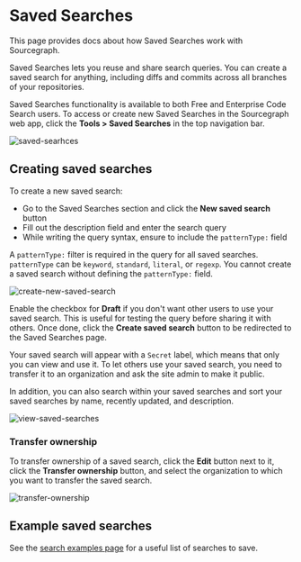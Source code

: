 # Saved Searches

<p className="subtitle">This page provides docs about how Saved Searches work with Sourcegraph.</p>

Saved Searches lets you reuse and share search queries. You can create a saved search for anything, including diffs and commits across all branches of your repositories.

Saved Searches functionality is available to both Free and Enterprise Code Search users. To access or create new Saved Searches in the Sourcegraph web app, click the **Tools > Saved Searches** in the top navigation bar.

![saved-searhces](https://storage.googleapis.com/sourcegraph-assets/Docs/saved-searches-2025.png)

## Creating saved searches

To create a new saved search:

- Go to the Saved Searches section and click the **New saved search** button
- Fill out the description field and enter the search query
- While writing the query syntax, ensure to include the `patternType:` field

A `patternType:` filter is required in the query for all saved searches. `patternType` can be `keyword`, `standard`, `literal`, or `regexp`. You cannot create a saved search without defining the `patternType:` field.

![create-new-saved-search](https://storage.googleapis.com/sourcegraph-assets/Docs/create-new-saved-search-2025.png)

Enable the checkbox for **Draft** if you don't want other users to use your saved search. This is useful for testing the query before sharing it with others. Once done, click the **Create saved search** button to be redirected to the Saved Searches page.

Your saved search will appear with a `Secret` label, which means that only you can view and use it. To let others use your saved search, you need to transfer it to an organization and ask the site admin to make it public.

In addition, you can also search within your saved searches and sort your saved searches by name, recently updated, and description.

![view-saved-searches](https://storage.googleapis.com/sourcegraph-assets/Docs/view-saved-searches-0824.png)

### Transfer ownership

To transfer ownership of a saved search, click the **Edit** button next to it, click the **Transfer ownership** button, and select the organization to which you want to transfer the saved search.

![transfer-ownership](https://storage.googleapis.com/sourcegraph-assets/Docs/transfer-ownership-saved-search-2025.png)

## Example saved searches

See the [search examples page](/code-search/queries/examples) for a useful list of searches to save.
